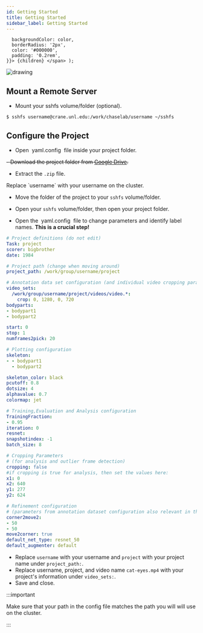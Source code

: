 ```yaml
---
id: Getting Started
title: Getting Started
sidebar_label: Getting Started
---
```


      backgroundColor: color,
      borderRadius: '2px',
      color: '#000000',
      padding: '0.2rem',
    }}> {children} </span> );

<img src="https://i.ibb.co/L0KB1G0/03661e83db9c.png" alt="drawing"/>

## Mount a Remote Server

- Mount your sshfs volume/folder (optional).

```shell
$ sshfs username@crane.unl.edu:/work/chaselab/username ~/sshfs
```

## Configure the Project

- Open&nbsp;&nbsp;<Highlight color="#FAE000">yaml.config</Highlight>&nbsp;&nbsp;file inside your project folder.

~~- Download the project folder from [Google Drive](https://drive.google.com/drive/folders/14T_FbLM1BQeu_UKMbP2l3eE-FA7G4xIT?usp=sharing).~~
- Extract the `.zip` file.


<aside class="notice">Replace `username` with your username on the cluster.</aside>


- Move the folder of the project to your `sshfs` volume/folder.


- Open your `sshfs` volume/folder, then open your project folder.
- Open the&nbsp;&nbsp;<Highlight color="#FAE000">yaml.config</Highlight>&nbsp;&nbsp;file to change parameters and identify label names. **This is a crucial step!**

```yaml {1-10}
# Project definitions (do not edit)
Task: project
scorer: bigbrother
date: 1984

# Project path (change when moving around)
project_path: /work/group/username/project

# Annotation data set configuration (and individual video cropping parameters)
video_sets:
  /work/group/username/project/videos/video.*:
    crop: 0, 1280, 0, 720
bodyparts:
- bodypart1
- bodypart2

start: 0
stop: 1
numframes2pick: 20

# Plotting configuration
skeleton:
- - bodypart1
  - bodypart2

skeleton_color: black
pcutoff: 0.8
dotsize: 4
alphavalue: 0.7
colormap: jet

# Training,Evaluation and Analysis configuration
TrainingFraction:
- 0.95
iteration: 0
resnet:
snapshotindex: -1
batch_size: 8

# Cropping Parameters
# (for analysis and outlier frame detection)
cropping: false
#if cropping is true for analysis, then set the values here:
x1: 0
x2: 640
y1: 277
y2: 624

# Refinement configuration
# (parameters from annotation dataset configuration also relevant in this stage)
corner2move2:
- 50
- 50
move2corner: true
default_net_type: resnet_50
default_augmenter: default

```

- Replace `username` with your username and `project` with your project name under `project_path:`.
- Replace username, project, and video name `cat-eyes.mp4` with your project's information under `video_sets:`.
- Save and close.

:::important

Make sure that your path in the config file matches the path you will will use on the cluster.

:::